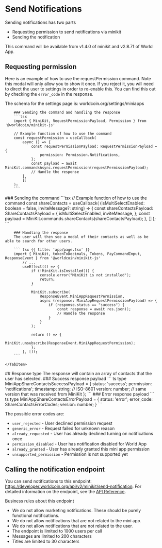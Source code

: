 # Send Notifications

Sending notifications has two parts
- Requesting permission to send notifications via minikit
- Sending the notification

This command will be available from v1.4.0 of minikit and v2.8.71 of World App.


## Requesting permission
Here is an example of how to use the requestPermission command. 
Note this modal will only allow you to show it once. If you reject it, you will need to direct the user to settings in order to re-enable this. 
You can find this out by checking the `error_code` in the response.

The schema for the settings page is: worldcoin.org/settings/miniapps

<Tabs>
  <TabItem label="Async handlers">

        ### Sending the command and handling the response
        ```tsx
        import { MiniKit, RequestPermissionPayload, Permission } from '@worldcoin/minikit-js'

        // Example function of how to use the command
        const requestPermission = useCallback(
            async () => {
                const requestPermissionPayload: RequestPermissionPayload = {
                    permission: Permission.Notifications,
                };
                const payload = await MiniKit.commandsAsync.requestPermission(requestPermissionPayload);
                // Handle the response
            },
            []
        );
        ```

  </TabItem>

  <TabItem label="Event listeners">
        ### Sending the command 
        ```tsx
        // Example function of how to use the command
        const shareContacts = useCallback(
            (isMultiSelectEnabled: boolean = false, inviteMessage?: string) => {
                const shareContactsPayload: ShareContactsPayload = {
                    isMultiSelectEnabled,
                    inviteMessage,
                };
                const payload = MiniKit.commands.shareContacts(shareContactsPayload);
                },
            []
        );
        ```

        ### Handling the response
        The user will then see a modal of their contacts as well as be able to search for other users.

        ``` tsx {{ title: 'app/page.tsx' }}
        import { MiniKit, tokenToDecimals, Tokens, PayCommandInput, ResponseEvent } from '@worldcoin/minikit-js'
            // ...
            useEffect(() => {
                if (!MiniKit.isInstalled()) {
                    console.error("MiniKit is not installed");
                    return;
                }

                MiniKit.subscribe(
                    ResponseEvent.MiniAppRequestPermission,
                    async (response: MiniAppRequestPermissionPayload) => {
                        if (response.status == "success") {
                            const response = await res.json();
                            // Handle the response
                        }
                    }
                );

                return () => {
                    MiniKit.unsubscribe(ResponseEvent.MiniAppRequestPermission);
                };
            }, []);
        ```

    </TabItem>

</Tabs>
## Response type 
The response will contain an array of contacts that the user has selected.
### Success response payload
``` ts
type MiniAppShareContactsSuccessPayload = {
    status: 'success';
    permission: 'notifications';
    timestamp: string;  // ISO-8601
    version: number;    // same version that was received from MiniKit
};
```
### Error response payload
``` ts
type MiniAppShareContactsErrorPayload = {
    status: 'error';
    error_code: ShareContactsErrorCodes;
    version: number;
}
```

The possible error codes are:
- `user_rejected` - User declined permission request
- `generic_error` - Request failed for unknown reason
- `already_requested` - User has already declined turning on notifications once
- `permission_disabled` - User has notification disabled for World App
- `already_granted` - User has already granted this mini app permission
- `unsupported_permission` - Permission is not supported yet

## Calling the notification endpoint

You can send notifications to this endpoint: https://developer.worldcoin.org/api/v2/minikit/send-notification.
For detailed information on the endpoint, see the [API Reference](/mini-apps/reference/api#send-notification).

Business rules about this endpoint
- We do not allow marketing notifications. These should be purely functional notifications.
- We do not allow notifications that are not related to the mini app.
- We do not allow notifications that are not related to the user.
- The endpoint is limited to 1000 users per call
- Messages are limited to 200 characters
- Titles are limited to 30 characters






